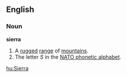 ==English==
===Noun===
'''sierra'''
#A [[rugged]] [[range]] of [[mountain]]s.
#The letter ''S'' in the [[NATO phonetic alphabet]].

[[hu:Sierra]]